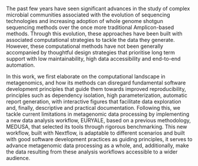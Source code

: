 The past few years have seen significant advances in the study of complex microbial communities associated with the evolution of sequencing technologies and increasing adoption of whole genome shotgun sequencing methods over the once more traditional Amplicon-based methods.
Through this evolution, these approaches have been built with associated computational strategies to tackle the data they generate. However,
these computational methods have not been generally accompanied by thoughtful design strategies that prioritise long term support with low maintainability, high data accessibility and end-to-end automation. 

In this work, we first elaborate on the computational landscape in metagenomics, and how its methods can disregard fundamental software development principles that guide them towards improved reproducibility, principles such as dependency isolation, high parameterization, automatic report generation, with interactive figures that facilitate data exploration and, finally, descriptive and practical documentation. Following this, we tackle current limitations in metagenomic data processing by implementing a new data analysis workflow, EURYALE, based on a previous methodology, MEDUSA, that selected its tools through rigorous benchmarking. This new workflow, built with Nextflow, is adaptable to different scenarios and built with good software development practices as guiding principles, it serves to advance metagenomic data processing as a whole, and, additionally, make the data resulting from these analysis workflows accessible to a wider audience.